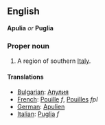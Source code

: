 ==English==
'''Apulia''' ''or'' '''Puglia'''

===Proper noun===

#A region of southern [[Italy]].

====Translations====

*[[Bulgarian]]: [[Апулия]]
*[[French]]: [[Pouille]] ''f'', [[Pouilles]] ''fpl''
*[[German]]: [[Apulien]]
*[[Italian]]: [[Puglia]] ''f''